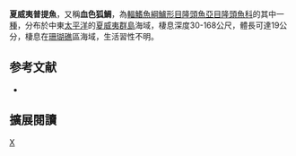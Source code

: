{{Speciesbox 
| taxon = Bodianus sanguineus
| status = LC
| status_system = IUCN3.1
| image=Bodianus sanguineus.jpg
| authority = [[Jordan_&_Evermann|Jordan & Evermann]], 1903
| synonyms = *''Verriculus sanguineus''<br /><small>Jordan & Evermann, 1903</small>
}}

'''夏威夷普提魚'''，又稱'''血色狐鯛'''，為[[輻鰭魚綱|輻鰭魚綱]][[鱸形目|鱸形目]][[隆頭魚亞目|隆頭魚亞目]][[隆頭魚科|隆頭魚科]]的其中一[[種|種]]，分布於中東[[太平洋|太平洋]]的[[夏威夷群島|夏威夷群島]]海域，棲息深度30-168公尺，體長可達19公分，棲息在[[珊瑚礁|珊瑚礁]]區海域，生活習性不明。

==参考文献==
*{{FishBase_species|genus=Bodianus|species=sanguineus|year=2013|month=7}}
== 擴展閱讀 ==
{{refbegin}}
{{wikispecies-inline|Bodianus sanguineus|血色普提魚}}
{{refend}}
{{Taxonbar|from=Q2634250}}

[[Category:普提魚屬|X]]


{{鱸形目小作品}}